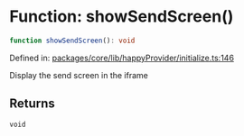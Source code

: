 # Function: showSendScreen()

```ts
function showSendScreen(): void
```

Defined in: [packages/core/lib/happyProvider/initialize.ts:146](https://github.com/HappyChainDevs/happychain/blob/99d9c499d60929c60f5b0529191c07ec6adb3faa/packages/core/lib/happyProvider/initialize.ts#L146)

Display the send screen in the iframe

## Returns

`void`
